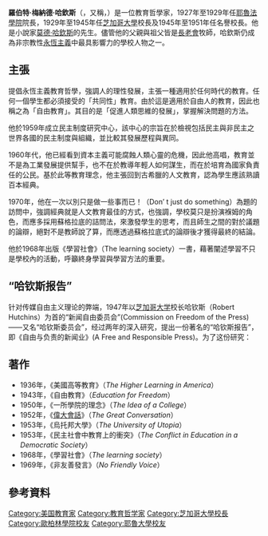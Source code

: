 {{Infobox Person |
| name   = 羅伯特·梅納德·哈欽斯<br>Robert M. Hutchins
| image = 
| image_size     = 
| caption  = 
| birth_date  = {{birth date|1899|1|17}}
| birth_place = {{美國}}[[紐約|紐約]][[布魯克林|布魯克林]]
| death_date  = {{death date and age|1977|5|17|1899|1|17}}
| death_place = {{美國}}[[加州|加州]][[聖塔芭芭拉|聖塔芭芭拉]]
| occupation     = 教育家
| spouse         = [[莫德·哈欽斯|莫德·哈欽斯]] 
| children       =  
}}

'''羅伯特·梅納德·哈欽斯'''（{{lang-en|'''Robert Maynard Hutchins'''}}，又稱{{lang|en|'''Maynard Hutchins'''}}，{{bd|1899年|1月17日|1977年|5月17日}}）是一位教育哲學家，1927年至1929年任[[耶魯法學院|耶魯法學院]]院長，1929年至1945年任[[芝加哥大學|芝加哥大學]]校長及1945年至1951年任名譽校長。他是小說家[[莫德·哈欽斯|莫德·哈欽斯]]的先生。儘管他的父親與祖父皆是[[長老會|長老會]]牧師，哈欽斯仍成為非宗教性[[永恆主義|永恆主義]]中最具影響力的學校人物之一。

==主張==
提倡永恆主義教育哲學，強調人的理性發展，主張一種適用於任何時代的教育。任何一個學生都必須接受的「共同性」教育。由於這是適用於自由人的教育，因此也稱之為「自由教育」。其目的是「促進人類思維的發展」，掌握解決問題的方法。

他於1959年成立民主制度研究中心，該中心的宗旨在於檢視包括民主與非民主之世界各國的民主制度與組織，並比較其發展歷程與異同。

1960年代，他已經看到資本主義可能腐蝕人類心靈的危機，因此他高唱，教育並不是為工業發展提供幫手，也不在於教導年輕人如何謀生，而在於培育為國家負責任的公民。基於此等教育理念，他主張回到古希臘的人文教育，認為學生應該熟讀百本經典。

1970年，他在一次以別只是做一些事而已！（Don’ t just do something）為題的訪問中，強調經典就是人文教育最佳的方式，也強調，學校莫只是扮演褓姆的角色，而應多採用蘇格拉底的詰問法，來激發學生的思考，而且師生之間的對於議題的論辯，絕對不是教師說了算，而應透過蘇格拉底式的論辯後才獲得最終的結論。

他於1968年出版《學習社會》（The learning society）一書，藉著闡述學習不只是學校內的活動，呼籲終身學習與學習方法的重要。

== “哈钦斯报告” ==
<!--本章節非翻譯自英語維基百科內容-->
针对传媒自由主义理论的弊端，1947年以[[芝加哥大学|芝加哥大学]]校长哈钦斯（Robert Hutchins）为首的“新闻自由委员会”(Commission on Freedom of the Press)——又名“哈钦斯委员会”，经过两年的深入研究，提出一份著名的“哈钦斯报告”，即《自由与负责的新闻业》(A Free and Responsible Press)。为了这份研究：

{{cquote|委员会对美国新闻自由的现状做了一番“认真的、学术性的调查研究”，对当时的报纸、广播、电影、杂志及书籍做了系统的考察。他们查阅了多种资料，并选派精干的研究人员，采访新闻业及社会文化界人士对美国大众传播事业的意见，并举行了听证会。他们先后听取过58家报纸、杂志、广播电台、电影界人士的证词，收集了255人的意见。在撰写报告前，他们提出并准备了176份文件和分析材料，召开了17次委员会全体会议。经过如此细致的调查研究，1947年3月2日，委员会发表了第一期报告《自由与负责的新闻业》。|徐遥魁：《西方新闻理论评析》}}

== 著作 ==
* 1936年，《美國高等教育》（''The Higher Learning in America''）
* 1943年，《自由教育》（''Education for Freedom''）
* 1950年，《一所學院的理念》（''The Idea of a College''）
* 1952年，《[[偉大會話|偉大會話]]》（''The Great Conversation''）
* 1953年，《烏托邦大學》（''The University of Utopia''）
* 1953年，《民主社會中教育上的衝突》（''The Conflict in Education in a Democratic Society''）
* 1968年，《學習社會》（''The learning society''）
* 1969年，《非友善發言》（''No Friendly Voice''）

== 參考資料 ==
{{reflist}}
{{wikiquote}}
{{Authority control}}
{{DEFAULTSORT:Hutchins, Robert}}
[[Category:美国教育家|Category:美国教育家]]
[[Category:教育哲学家|Category:教育哲学家]]
[[Category:芝加哥大學校長|Category:芝加哥大學校長]]
[[Category:歐柏林學院校友|Category:歐柏林學院校友]]
[[Category:耶魯大學校友|Category:耶魯大學校友]]